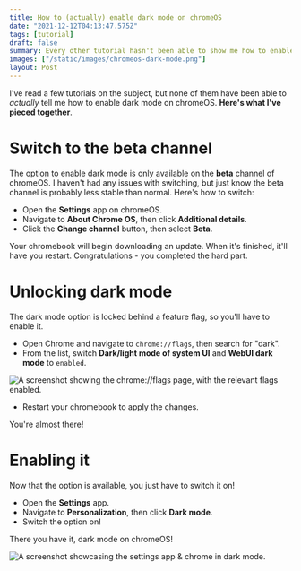```yaml
---
title: How to (actually) enable dark mode on chromeOS
date: "2021-12-12T04:13:47.575Z"
tags: [tutorial]
draft: false
summary: Every other tutorial hasn't been able to show me how to enable it, so I made one myself!
images: ["/static/images/chromeos-dark-mode.png"]
layout: Post
---
```


I've read a few tutorials on the subject, but none of them have been able to _actually_ tell me how to enable dark mode on chromeOS. **Here's what I've pieced together**.

# Switch to the beta channel

The option to enable dark mode is only available on the **beta** channel of chromeOS. I haven't had any issues with switching, but just know the beta channel is probably less stable than normal. Here's how to switch:

-   Open the **Settings** app on chromeOS.
-   Navigate to **About Chrome OS**, then click **Additional details**.
-   Click the **Change channel** button, then select **Beta**.

Your chromebook will begin downloading an update. When it's finished, it'll have you restart. Congratulations - you completed the hard part.

# Unlocking dark mode

The dark mode option is locked behind a feature flag, so you'll have to enable it.

-   Open Chrome and navigate to `chrome://flags`, then search for "dark".
-   From the list, switch **Dark/light mode of system UI** and **WebUI dark mode** to `enabled`.

![A screenshot showing the chrome://flags page, with the relevant flags enabled.](/static/images/dark-mode-flags.png)

-   Restart your chromebook to apply the changes.

You're almost there!

# Enabling it

Now that the option is available, you just have to switch it on!

-   Open the **Settings** app.
-   Navigate to **Personalization**, then click **Dark mode**.
-   Switch the option on!

There you have it, dark mode on chromeOS!

![A screenshot showcasing the settings app & chrome in dark mode.](/static/images/chromeos-dark-mode.png)
